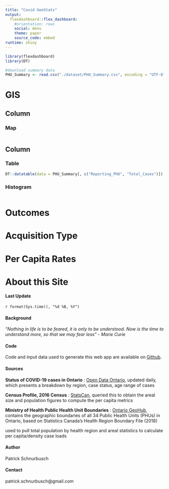 ```yaml
---
title: "Covid GeoStats"
output: 
  flexdashboard::flex_dashboard:
    #orientation: rows
    social: menu
    theme: paper
    source_code: embed
runtime: shiny
---
```


```r
library(flexdashboard)
library(DT)

#download summary data 
PHU_Summary <- read.csv("./dataset/PHU_Summary.csv", encoding = "UTF-8")
```


GIS
===================================== 

Column {data-width=600}
-------------------------------------
    
### Map
    
```r

```
   
Column {data-width=400}
-------------------------------------
   
### Table

```r
DT::datatable(data = PHU_Summary[, c("Reporting_PHU", "Total_Cases")])
```   
 
### Histogram
    
```r

```


Outcomes 
===================================== 

Acquisition Type
===================================== 

Per Capita Rates
===================================== 


About this Site
===================================== 

#### Last Update  

`r format(Sys.time(), "%d %B, %Y")`

#### Background
*"Nothing in life is to be feared, it is only to be understood. Now is the time to understand more, so that we may fear less" - Marie Curie*  


#### Code
Code and input data used to generate this web app are available on [Github](https://github.com/Erebus54/covid-geostats).

#### Sources 

**Status of COVID-19 cases in Ontario** : [Open Data Ontario](https://data.ontario.ca/dataset/status-of-covid-19-cases-in-ontario), updated daily, which presents a breakdown by region, case status, age range of cases 

**Census Profile, 2016 Census** : [StatsCan](https://www12.statcan.gc.ca/census-recensement/2016/dp-pd/prof/index.cfm?Lang=E&TABID=1), queried this to obtain the areal size and population figures to compute the per capita metrics 

**Ministry of Health Public Health Unit Boundaries** : [Ontario GeoHub](https://geohub.lio.gov.on.ca/datasets/d8fba69152e4408dabfe70e85a2688d2_44), contains the geographic boundaries of all 34 Public Health Units (PHUs) in Ontario, based on Statistics Canada’s Health Region Boundary File (2018)

used to pull total population by health region and areal statistics to calculate per capita/density case loads 

#### Author 

Patrick Schnurbusch 

#### Contact 

patrick.schnurbusch@gmail.com
